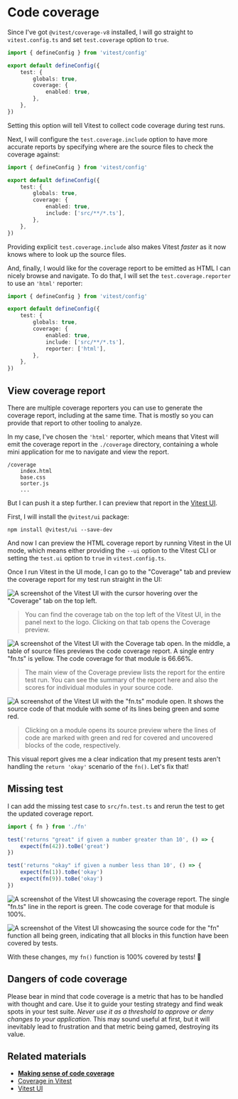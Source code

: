# Code coverage

Since I've got `@vitest/coverage-v8` installed, I will go straight to `vitest.config.ts` and set `test.coverage` option to `true`.

```ts file=vitest.config.ts add=6-8
import { defineConfig } from 'vitest/config'

export default defineConfig({
	test: {
		globals: true,
		coverage: {
			enabled: true,
		},
	},
})
```

Setting this option will tell Vitest to collect code coverage during test runs.

Next, I will configure the `test.coverage.include` option to have more accurate reports by specifying where are the source files to check the coverage against:

```ts file=vitest.config.ts add=8
import { defineConfig } from 'vitest/config'

export default defineConfig({
	test: {
		globals: true,
		coverage: {
			enabled: true,
			include: ['src/**/*.ts'],
		},
	},
})
```

<callout-success>Providing explicit `test.coverage.include` also makes Vitest _faster_ as it now knows where to look up the source files.</callout-success>

And, finally, I would like for the coverage report to be emitted as HTML I can nicely browse and navigate. To do that, I will set the `test.coverage.reporter` to use an `'html'` reporter:

```ts file=vitest.config.ts add=9
import { defineConfig } from 'vitest/config'

export default defineConfig({
	test: {
		globals: true,
		coverage: {
			enabled: true,
			include: ['src/**/*.ts'],
			reporter: ['html'],
		},
	},
})
```

## View coverage report

There are multiple coverage reporters you can use to generate the coverage report, including at the same time. That is mostly so you can provide that report to other tooling to analyze.

In my case, I've chosen the `'html'` reporter, which means that Vitest will emit the coverage report in the `./coverage` directory, containing a whole mini application for me to navigate and view the report.

```
/coverage
	index.html
	base.css
	sorter.js
	...
```

But I can push it a step further. I can preview that report in the [Vitest UI](https://vitest.dev/guide/ui.html#vitest-ui).

First, I will install the `@vitest/ui` package:

```
npm install @vitest/ui --save-dev
```

And now I can preview the HTML coverage report by running Vitest in the UI mode, which means either providing the `--ui` option to the Vitest CLI or setting the `test.ui` option to `true` in `vitest.config.ts`.

Once I run Vitest in the UI mode, I can go to the "Coverage" tab and preview the coverage report for my test run straight in the UI:

![A screenshot of the Vitest UI with the cursor hovering over the "Coverage" tab on the top left.](/assets/01-03-vitest-ui-coverage-tab.png)

> You can find the coverage tab on the top left of the Vitest UI, in the panel next to the logo. Clicking on that tab opens the Coverage preview.

![A screenshot of the Vitest UI with the Coverage tab open. In the middle, a table of source files previews the code coverage report. A single entry "fn.ts" is yellow. The code coverage for that module is 66.66%.](/assets/01-03-coverage-report.png)

> The main view of the Coverage preview lists the report for the entire test run. You can see the summary of the report here and also the scores for individual modules in your source code.

![A screenshot of the Vitest UI with the "fn.ts" module open. It shows the source code of that module with some of its lines being green and some red.](/assets/01-03-coverage-file.png)

> Clicking on a module opens its source preview where the lines of code are marked with green and red for covered and uncovered blocks of the code, respectively.

This visual report gives me a clear indication that my present tests aren't handling the `return 'okay'` scenario of the `fn()`. Let's fix that!

## Missing test

I can add the missing test case to `src/fn.test.ts` and rerun the test to get the updated coverage report.

```ts file=src/fn.test.ts add=7-10
import { fn } from './fn'

test('returns "great" if given a number greater than 10', () => {
	expect(fn(42)).toBe('great')
})

test('returns "okay" if given a number less than 10', () => {
	expect(fn(1)).toBe('okay')
	expect(fn(9)).toBe('okay')
})
```

![A screenshot of the Vitest UI showcasing the coverage report. The single "fn.ts" line in the report is green. The code coverage for that module is 100%.](/assets/01-03-coverage-100-01.png)

![A screenshot of the Vitest UI showcasing the source code for the "fn" function all being green, indicating that all blocks in this function have been covered by tests.](/assets/01-03-coverage-100-02.png)

With these changes, my `fn()` function is 100% covered by tests! :tada:

## Dangers of code coverage

<callout-warning>Please bear in mind that code coverage is a metric that has to be handled with thought and care. Use it to guide your testing strategy and find weak spots in your test suite. _Never use it as a threshold to approve or deny changes to your application_. This may sound useful at first, but it will inevitably lead to frustration and that metric being gamed, destroying its value.</callout-warning>

## Related materials

- [**Making sense of code coverage**](https://www.epicweb.dev/making-use-of-code-coverage)
- [Coverage in Vitest](https://main.vitest.dev/guide/coverage.html)
- [Vitest UI](https://main.vitest.dev/guide/ui.html)
